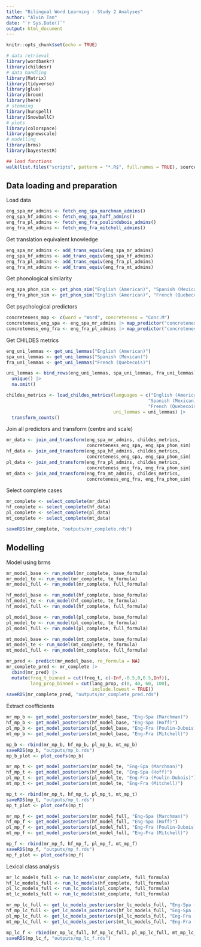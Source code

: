 ```yaml
---
title: "Bilingual Word Learning - Study 2 Analyses"
author: "Alvin Tan"
date: "`r Sys.Date()`"
output: html_document
---
```


```r
knitr::opts_chunk$set(echo = TRUE)

# data retrieval
library(wordbankr)
library(childesr)
# data handling
library(Matrix)
library(tidyverse)
library(glue)
library(broom)
library(here)
# stemming
library(hunspell)
library(SnowballC)
# plots
library(colorspace)
library(ggnewscale)
# modelling
library(brms)
library(bayestestR)

## load functions
walk(list.files("scripts", pattern = "*.R$", full.names = TRUE), source)
```

## Data loading and preparation
Load data
```r
eng_spa_mr_admins <- fetch_eng_spa_marchman_admins()
eng_spa_hf_admins <- fetch_eng_spa_hoff_admins()
eng_fra_pl_admins <- fetch_eng_fra_poulindubois_admins()
eng_fra_mt_admins <- fetch_eng_fra_mitchell_admins()
```

Get translation equivalent knowledge
```r
eng_spa_mr_admins <- add_trans_equiv(eng_spa_mr_admins)
eng_spa_hf_admins <- add_trans_equiv(eng_spa_hf_admins)
eng_fra_pl_admins <- add_trans_equiv(eng_fra_pl_admins)
eng_fra_mt_admins <- add_trans_equiv(eng_fra_mt_admins)
```

Get phonological similarity
```r
eng_spa_phon_sim <- get_phon_sim("English (American)", "Spanish (Mexican)")
eng_fra_phon_sim <- get_phon_sim("English (American)", "French (Quebecois)")
```

Get psychological predictors
```r
concreteness_map <- c(word = "Word", concreteness = "Conc.M")
concreteness_eng_spa <- eng_spa_mr_admins |> map_predictor("concreteness", concreteness_map)
concreteness_eng_fra <- eng_fra_pl_admins |> map_predictor("concreteness", concreteness_map)
```

Get CHILDES metrics
```r
eng_uni_lemmas <- get_uni_lemmas("English (American)")
spa_uni_lemmas <- get_uni_lemmas("Spanish (Mexican)")
fra_uni_lemmas <- get_uni_lemmas("French (Quebecois)")

uni_lemmas <- bind_rows(eng_uni_lemmas, spa_uni_lemmas, fra_uni_lemmas) |> 
  unique() |> 
  na.omit()

childes_metrics <- load_childes_metrics(languages = c("English (American)",
                                                     "Spanish (Mexican)",
                                                     "French (Quebecois)"),
                                        uni_lemmas = uni_lemmas) |> 
  transform_counts()
```

Join all predictors and transform (centre and scale)
```r
mr_data <- join_and_transform(eng_spa_mr_admins, childes_metrics,
                              concreteness_eng_spa, eng_spa_phon_sim)
hf_data <- join_and_transform(eng_spa_hf_admins, childes_metrics,
                              concreteness_eng_spa, eng_spa_phon_sim)
pl_data <- join_and_transform(eng_fra_pl_admins, childes_metrics,
                              concreteness_eng_fra, eng_fra_phon_sim)
mt_data <- join_and_transform(eng_fra_mt_admins, childes_metrics,
                              concreteness_eng_fra, eng_fra_phon_sim)
```

Select complete cases
```r
mr_complete <- select_complete(mr_data)
hf_complete <- select_complete(hf_data)
pl_complete <- select_complete(pl_data)
mt_complete <- select_complete(mt_data)

saveRDS(mr_complete, "outputs/mr_complete.rds")
```

## Modelling
Model using brms
```r
mr_model_base <- run_model(mr_complete, base_formula)
mr_model_te <- run_model(mr_complete, te_formula)
mr_model_full <- run_model(mr_complete, full_formula)
```

```r
hf_model_base <- run_model(hf_complete, base_formula)
hf_model_te <- run_model(hf_complete, te_formula)
hf_model_full <- run_model(hf_complete, full_formula)
```

```r
pl_model_base <- run_model(pl_complete, base_formula)
pl_model_te <- run_model(pl_complete, te_formula)
pl_model_full <- run_model(pl_complete, full_formula)
```

```r
mt_model_base <- run_model(mt_complete, base_formula)
mt_model_te <- run_model(mt_complete, te_formula)
mt_model_full <- run_model(mt_complete, full_formula)
```

```r
mr_pred <- predict(mr_model_base, re_formula = NA)
mr_complete_pred <- mr_complete |>
  cbind(mr_pred) |>
  mutate(freq_t_binned = cut(freq_t, c(-Inf,-0.5,0,0.5,Inf)),
         lang_prop_binned = cut(lang_prop, c(0, 40, 60, 100), 
                                include.lowest = TRUE))
saveRDS(mr_complete_pred, "outputs/mr_complete_pred.rds")
```

Extract coefficients
```r
mr_mp_b <- get_model_posteriors(mr_model_base, "Eng-Spa (Marchman)")
hf_mp_b <- get_model_posteriors(hf_model_base, "Eng-Spa (Hoff)")
pl_mp_b <- get_model_posteriors(pl_model_base, "Eng-Fra (Poulin-Dubois)")
mt_mp_b <- get_model_posteriors(mt_model_base, "Eng-Fra (Mitchell)")

mp_b <- rbind(mr_mp_b, hf_mp_b, pl_mp_b, mt_mp_b)
saveRDS(mp_b, "outputs/mp_b.rds")
mp_b_plot <- plot_coefs(mp_b)
```

```r
mr_mp_t <- get_model_posteriors(mr_model_te, "Eng-Spa (Marchman)")
hf_mp_t <- get_model_posteriors(hf_model_te, "Eng-Spa (Hoff)")
pl_mp_t <- get_model_posteriors(pl_model_te, "Eng-Fra (Poulin-Dubois)")
mt_mp_t <- get_model_posteriors(mt_model_te, "Eng-Fra (Mitchell)")

mp_t <- rbind(mr_mp_t, hf_mp_t, pl_mp_t, mt_mp_t)
saveRDS(mp_t, "outputs/mp_t.rds")
mp_t_plot <- plot_coefs(mp_t)
```

```r
mr_mp_f <- get_model_posteriors(mr_model_full, "Eng-Spa (Marchman)")
hf_mp_f <- get_model_posteriors(hf_model_full, "Eng-Spa (Hoff)")
pl_mp_f <- get_model_posteriors(pl_model_full, "Eng-Fra (Poulin-Dubois)")
mt_mp_f <- get_model_posteriors(mt_model_full, "Eng-Fra (Mitchell)")

mp_f <- rbind(mr_mp_f, hf_mp_f, pl_mp_f, mt_mp_f)
saveRDS(mp_f, "outputs/mp_f.rds")
mp_f_plot <- plot_coefs(mp_f)
```

Lexical class analysis
```r
mr_lc_models_full <- run_lc_models(mr_complete, full_formula)
hf_lc_models_full <- run_lc_models(hf_complete, full_formula)
pl_lc_models_full <- run_lc_models(pl_complete, full_formula)
mt_lc_models_full <- run_lc_models(mt_complete, full_formula)
```

```r
mr_mp_lc_full <- get_lc_models_posteriors(mr_lc_models_full, "Eng-Spa (Marchman)")
hf_mp_lc_full <- get_lc_models_posteriors(hf_lc_models_full, "Eng-Spa (Hoff)")
pl_mp_lc_full <- get_lc_models_posteriors(pl_lc_models_full, "Eng-Fra (Poulin-Dubois)")
mt_mp_lc_full <- get_lc_models_posteriors(mt_lc_models_full, "Eng-Fra (Mitchell)")

mp_lc_f <- rbind(mr_mp_lc_full, hf_mp_lc_full, pl_mp_lc_full, mt_mp_lc_full)
saveRDS(mp_lc_f, "outputs/mp_lc_f.rds")
```

